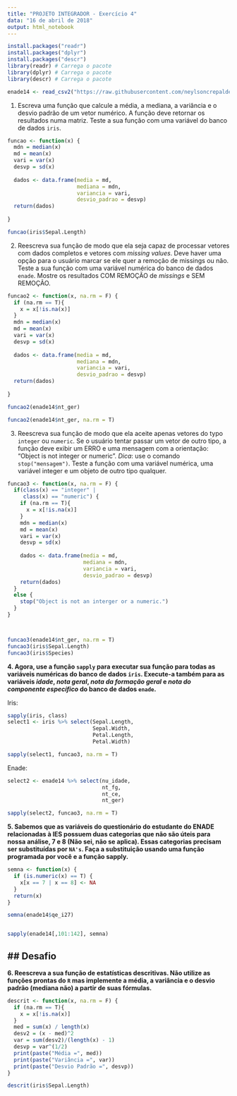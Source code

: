 ---
title: "PROJETO INTEGRADOR - Exercício 4"
data: "16 de abril de 2018"
output: html_notebook 
---

```{r}
install.packages("readr")
install.packages("dplyr")
install.packages("descr")
library(readr) # Carrega o pacote 
library(dplyr) # Carrega o pacote
library(descr) # Carrega o pacote 

enade14 <- read_csv2("https://raw.githubusercontent.com/neylsoncrepalde/introducao_ao_r/master/dados/enade_2014_amostra.csv")

```

1.  Escreva uma função que calcule a média, a mediana, a variância e o desvio padrão de um vetor numérico. A função deve retornar os resultados numa matriz. Teste a sua função com uma variável do banco de dados `iris`.

```{r}

funcao <- function(x) {
  mdn = median(x)
  md = mean(x)
  vari = var(x)
  desvp = sd(x)
  
  dados <- data.frame(media = md, 
                      mediana = mdn, 
                      variancia = vari, 
                      desvio_padrao = desvp)
  return(dados)
  
}

funcao(iris$Sepal.Length)

```

2.  Reescreva sua função de modo que ela seja capaz de processar vetores com dados completos e vetores com *missing values*. Deve haver uma opção para o usuário marcar se ele quer a remoção de missings ou não. Teste a sua função com uma variável numérica do banco de dados `enade`. Mostre os resultados COM REMOÇÃO de *missings* e SEM REMOÇÃO.


```{r}

funcao2 <- function(x, na.rm = F) {
  if (na.rm == T){                      
    x = x[!is.na(x)]   
  }
  mdn = median(x)
  md = mean(x)
  vari = var(x)
  desvp = sd(x)
  
  dados <- data.frame(media = md, 
                      mediana = mdn, 
                      variancia = vari, 
                      desvio_padrao = desvp)
  return(dados)
  
}

funcao2(enade14$nt_ger)

funcao2(enade14$nt_ger, na.rm = T)

```

3.  Reescreva sua função de modo que ela aceite apenas vetores do typo `integer` ou `numeric`. Se o usuário tentar passar um vetor de outro tipo, a função deve exibir um ERRO e uma mensagem com a orientação: "Object is not integer or numeric". *Dica*: use o comando `stop("mensagem")`. Teste a função com uma variável numérica, uma variável integer e um objeto de outro tipo qualquer.

```{r}

funcao3 <- function(x, na.rm = F) {
  if(class(x) == "integer" | 
     class(x) == "numeric") {  
    if (na.rm == T){                      
      x = x[!is.na(x)]   
    }
    mdn = median(x)
    md = mean(x)
    vari = var(x)
    desvp = sd(x)
    
    dados <- data.frame(media = md, 
                        mediana = mdn, 
                        variancia = vari, 
                        desvio_padrao = desvp)
    return(dados)
  }
  else {
    stop("Object is not an interger or a numeric.")
  }
}



funcao3(enade14$nt_ger, na.rm = T)  
funcao3(iris$Sepal.Length) 
funcao3(iris$Species) 

```

**4.  Agora, use a função `sapply` para executar sua função para todas as variáveis numéricas do banco de dados `iris`. Execute-a também para as variáveis *idade*, *nota geral*, *nota da formação geral* e *nota do componente específico* do banco de dados `enade`.**

Iris:

```{r}
sapply(iris, class)
select1 <- iris %>% select(Sepal.Length,
                           Sepal.Width, 
                           Petal.Length, 
                           Petal.Width)

sapply(select1, funcao3, na.rm = T)

```


Enade:

```{r}
select2 <- enade14 %>% select(nu_idade,
                              nt_fg, 
                              nt_ce,
                              nt_ger)

sapply(select2, funcao3, na.rm = T)

```

**5.  Sabemos que as variáveis do questionário do estudante do ENADE relacionadas à IES possuem duas categorias que não são úteis para nossa análise, 7 e 8 (Não sei, não se aplica). Essas categorias precisam ser substituídas por `NA's`. Faça a substituição usando uma função programada por você e a função sapply.**


```{r}

semna <- function(x) {
  if (is.numeric(x) == T) {
    x[x == 7 | x == 8] <- NA
  }
  return(x)
}

semna(enade14$qe_i27)


sapply(enade14[,101:142], semna)

```

## Desafio
-------

**6.  Reescreva a sua função de estatísticas descritivas. Não utilize as funções prontas do `R` mas implemente a média, a variância e o desvio padrão (mediana não) a partir de suas fórmulas.**


```{r}

descrit <- function(x, na.rm = F) {
  if (na.rm == T){                      
    x = x[!is.na(x)]   
  }
  med = sum(x) / length(x)
  desv2 = (x - med)^2
  var = sum(desv2)/(length(x) - 1)
  desvp = var^(1/2)
  print(paste("Média =", med))
  print(paste("Variância =", var))
  print(paste("Desvio Padrão =", desvp))
}

descrit(iris$Sepal.Length)
```






